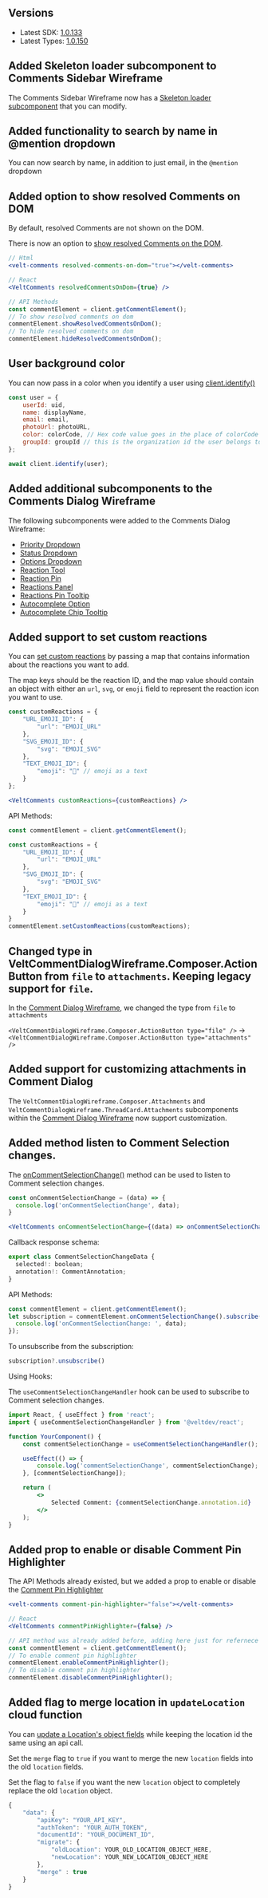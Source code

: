## Versions

- Latest SDK: [1.0.133](https://www.npmjs.com/package/@veltdev/react)
- Latest Types: [1.0.150](https://www.npmjs.com/package/@veltdev/types)


## Added Skeleton loader subcomponent to Comments Sidebar Wireframe

The Comments Sidebar Wireframe now has a [Skeleton loader subcomponent](/ui-customization/features/async/comments/comments-sidebar/overview) that you can modify.

## Added functionality to search by name in @mention dropdown

You can now search by name, in addition to just email, in the `@mention` dropdown

## Added option to show resolved Comments on DOM

By default, resolved Comments are not shown on the DOM.

There is now an option to [show resolved Comments on the DOM](/async-collaboration/comments/customize-behavior/visibility-controls).

```jsx
// Html
<velt-comments resolved-comments-on-dom="true"></velt-comments>

// React
<VeltComments resolvedCommentsOnDom={true} />

// API Methods
const commentElement = client.getCommentElement();
// To show resolved comments on dom
commentElement.showResolvedCommentsOnDom();
// To hide resolved comments on dom
commentElement.hideResolvedCommentsOnDom();
```

## User background color
 
You can now pass in a color when you identify a user using [client.identify()](/get-started/advanced)

```jsx
const user = {
    userId: uid,
    name: displayName,
    email: email,
    photoUrl: photoURL,
    color: colorCode, // Hex code value goes in the place of colorCode
    groupId: groupId // this is the organization id the user belongs to.
};

await client.identify(user);
```

## Added additional subcomponents to the Comments Dialog Wireframe

The following subcomponents were added to the Comments Dialog Wireframe:
 - [Priority Dropdown](/ui-customization/features/async/comments/comment-dialog/subcomponents/priority-dropdown)
 - [Status Dropdown](/ui-customization/features/async/comments/comment-dialog/subcomponents/status-dropdown)
 - [Options Dropdown](/ui-customization/features/async/comments/comment-dialog/subcomponents/options-dropdown)
 - [Reaction Tool](/ui-customization/features/async/comments/comment-dialog/subcomponents/reaction-tool)
 - [Reaction Pin](/ui-customization/features/async/comments/comment-dialog/subcomponents/reaction-pin)
 - [Reactions Panel](/ui-customization/features/async/comments/comment-dialog/subcomponents/reactions-panel)
 - [Reactions Pin Tooltip](/ui-customization/features/async/comments/comment-dialog/subcomponents/reaction-pin-tooltip)
 - [Autocomplete Option](/ui-customization/features/async/comments/comment-dialog/subcomponents/autocomplete-option)
 - [Autocomplete Chip Tooltip](/ui-customization/features/async/comments/comment-dialog/subcomponents/autocomplete-chip-tooltip)

## Added support to set custom reactions

You can [set custom reactions](/async-collaboration/comments/customize-behavior/multimedia) by passing a map that contains information about the reactions you want to add.

The map keys should be the reaction ID, and the map value should contain an object with either an `url`, `svg`, or `emoji` field to represent the reaction icon you want to use.

```jsx
const customReactions = {
    "URL_EMOJI_ID": {
        "url": "EMOJI_URL"
    },
    "SVG_EMOJI_ID": {
        "svg": "EMOJI_SVG"
    },
    "TEXT_EMOJI_ID": {
        "emoji": "🤣" // emoji as a text
    }
};

<VeltComments customReactions={customReactions} />
```


API Methods:

```jsx
const commentElement = client.getCommentElement();

const customReactions = {
    "URL_EMOJI_ID": {
        "url": "EMOJI_URL"
    },
    "SVG_EMOJI_ID": {
        "svg": "EMOJI_SVG"
    },
    "TEXT_EMOJI_ID": {
        "emoji": "🤣" // emoji as a text
    }
}
commentElement.setCustomReactions(customReactions);
```

## Changed  type in VeltCommentDialogWireframe.Composer.ActionButton from `file` to `attachments`. Keeping legacy support for `file`.

In the [Comment Dialog Wireframe](/ui-customization/features/async/comments/comment-dialog/overview), we changed the type from `file`  to `attachments`

`<VeltCommentDialogWireframe.Composer.ActionButton type="file" />` ->  `<VeltCommentDialogWireframe.Composer.ActionButton type="attachments" />`

## Added support for customizing attachments in Comment Dialog

The `VeltCommentDialogWireframe.Composer.Attachments` and `VeltCommentDialogWireframe.ThreadCard.Attachments` subcomponents within the [Comment Dialog Wireframe](/ui-customization/features/async/comments/comment-dialog/overview) now support customization.

## Added method listen to Comment Selection changes.

The [onCommentSelectionChange()](/async-collaboration/comments/customize-behavior#event-subscription) method can be used to listen to Comment selection changes.


```jsx
const onCommentSelectionChange = (data) => {
  console.log('onCommentSelectionChange', data);
}

<VeltComments onCommentSelectionChange={(data) => onCommentSelectionChange(data)} />
```

Callback response schema:

```jsx
export class CommentSelectionChangeData {
  selected!: boolean;
  annotation!: CommentAnnotation;
}
```

API Methods:

```jsx
const commentElement = client.getCommentElement();
let subscription = commentElement.onCommentSelectionChange().subscribe((data) => {
  console.log('onCommentSelectionChange: ', data);
});
```

To unsubscribe from the subscription:
```jsx
subscription?.unsubscribe()
```

Using Hooks:

The `useCommentSelectionChangeHandler` hook can be used to subscribe to Comment selection changes.

```jsx
import React, { useEffect } from 'react';
import { useCommentSelectionChangeHandler } from '@veltdev/react';

function YourComponent() {
    const commentSelectionChange = useCommentSelectionChangeHandler();

    useEffect(() => {
        console.log('commentSelectionChange', commentSelectionChange);
    }, [commentSelectionChange]);

    return (
        <>
            Selected Comment: {commentSelectionChange.annotation.id}
        </>
    );
}
```

## Added prop to enable or disable Comment Pin Highlighter

The API Methods already existed, but we added a prop to enable or disable the [Comment Pin Highlighter](/async-collaboration/comments/customize-behavior/ui-controls)

```jsx
<velt-comments comment-pin-highlighter="false"></velt-comments>

// React
<VeltComments commentPinHighlighter={false} />

// API method was already added before, adding here just for refernece purpose
const commentElement = client.getCommentElement();
// To enable comment pin highlighter
commentElement.enableCommentPinHighlighter();
// To disable comment pin highlighter
commentElement.disableCommentPinHighlighter();
```

## Added flag to merge location in `updateLocation` cloud function

You can [update a Location's object fields](/key-concepts/locations/setup/api-update-location) while keeping the location id the same using an api call.

Set the `merge` flag to `true` if you want to merge the new `location` fields into the old `location` fields.

Set the flag to `false` if you want the new `location` object to completely replace the old `location` object.

```jsx
{
    "data": {
        "apiKey": "YOUR_API_KEY",
        "authToken": "YOUR_AUTH_TOKEN",
        "documentId": "YOUR_DOCUMENT_ID",
        "migrate": {
            "oldLocation": YOUR_OLD_LOCATION_OBJECT_HERE,
            "newLocation": YOUR_NEW_LOCATION_OBJECT_HERE
        },
        "merge" : true
    }
}
```

